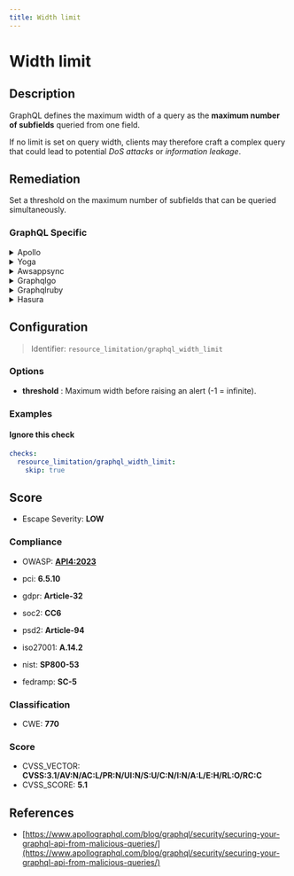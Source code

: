```yaml
---
title: Width limit
---
```


# Width limit

## Description

GraphQL defines the maximum width of a query as the **maximum number of subfields** queried from one field.

If no limit is set on query width, clients may therefore craft a complex query that could lead to potential *DoS attacks* or *information leakage*.


## Remediation

Set a threshold on the maximum number of subfields that can be queried simultaneously.



### GraphQL Specific

<details>
    <summary>Apollo</summary>

To address issues with the Apollo framework engine, ensure that you are using the latest stable version of the framework. Update your dependencies and check for any deprecated features that may need to be replaced. Additionally, review the Apollo documentation for best practices on schema design, query optimization, and error handling to improve the performance and reliability of your GraphQL API.

</details>

<details>
    <summary>Yoga</summary>

To address issues within the Yoga framework engine, ensure that all components adhere to the specified width limits. This can be achieved by setting appropriate constraints within your CSS or inline styles. For instance, use 'max-width' property to prevent elements from stretching beyond the desired width. Additionally, consider utilizing responsive design techniques to maintain layout integrity across different screen sizes. Regularly test your application on various devices to confirm that width restrictions are properly enforced.

</details>

<details>
    <summary>Awsappsync</summary>

To address the width limit in AWS AppSync, ensure that your schema design is optimized for the queries you intend to run. Break down large queries into smaller, more manageable ones and consider implementing pagination to handle large datasets. Additionally, leverage AWS AppSync's built-in caching mechanisms to improve performance and reduce the data retrieval load. Monitor and adjust the response size limits as per your application's requirements.

</details>

<details>
    <summary>Graphqlgo</summary>

To mitigate potential security risks in the GraphQL Go framework engine, ensure that you implement a width limit for your queries. This can be achieved by setting a maximum depth for each query to prevent excessively nested queries that could lead to performance issues or denial of service attacks. Use middleware or a query complexity analysis tool to enforce these limits and protect your GraphQL service.

</details>

<details>
    <summary>Graphqlruby</summary>

In the GraphQL Ruby framework, ensure that you define a width limit for your queries to prevent overly complex queries that can lead to performance issues. Implement query complexity analysis to assign costs to different fields and types, and set a maximum query cost that can be executed. This can be done using the `max_complexity` method in your schema definition. Additionally, consider using the `throttle` gem to rate-limit queries based on their complexity and the time frame in which they are executed.

</details>

<details>
    <summary>Hasura</summary>

To address potential performance issues with the Hasura framework engine, ensure that you are using appropriate field-level permissions to limit the width of the data being fetched. This can be done by setting strict permissions on the GraphQL types and fields in your Hasura schema. Additionally, consider implementing query depth limiting and cost analysis to prevent overly complex queries from overloading the system. By managing the data returned through permissions and query analysis, you can optimize the performance and security of your Hasura engine.

</details>

## Configuration

> Identifier: `resource_limitation/graphql_width_limit`

### Options

- **threshold** : Maximum width before raising an alert (-1 = infinite).




### Examples



#### Ignore this check

```yaml
checks:
  resource_limitation/graphql_width_limit:
    skip: true
```




## Score

- Escape Severity: **<span className="low-severity">LOW</span>**

### Compliance

- OWASP: **[API4:2023](https://github.com/OWASP/API-Security/blob/master/editions/2023/en/0xa4-unrestricted-resource-consumption.md)**

- pci: **6.5.10**
- gdpr: **Article-32**
- soc2: **CC6**
- psd2: **Article-94**
- iso27001: **A.14.2**
- nist: **SP800-53**
- fedramp: **SC-5**

### Classification

- CWE: **770**




### Score

- CVSS_VECTOR: **CVSS:3.1/AV:N/AC:L/PR:N/UI:N/S:U/C:N/I:N/A:L/E:H/RL:O/RC:C**
- CVSS_SCORE: **5.1**

## References

- [https://www.apollographql.com/blog/graphql/security/securing-your-graphql-api-from-malicious-queries/](https://www.apollographql.com/blog/graphql/security/securing-your-graphql-api-from-malicious-queries/)
  